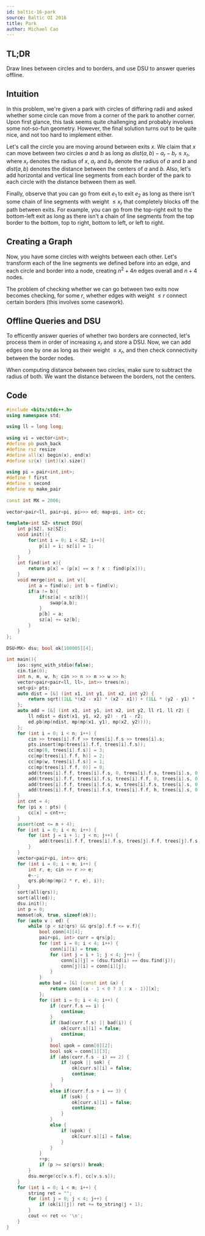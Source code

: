 ```yaml
---
id: baltic-16-park
source: Baltic OI 2016
title: Park
author: Michael Cao
---
```


## TL;DR

Draw lines between circles and to borders, and use DSU to answer queries offline.

## Intuition

In this problem, we're given a park with circles of differing radii and asked whether some circle can move from a corner of the park to another corner. Upon first glance, this task seems quite challenging and probably involves some not-so-fun geometry. However, the final solution turns out to be quite nice, and not too hard to implement either.

Let's call the circle you are moving around between exits $x$. We claim that $x$ can move between two circles $a$ and $b$ as long as $dist(a, b) - a_r - b_r \leq x_r$, where $x_r$ denotes the radius of $x$, $a_r$ and $b_r$ denote the radius of $a$ and $b$ and $dist(a, b)$ denotes the distance between the centers of $a$ and $b$. Also, let's add horizontal and vertical line segments from each border of the park to each circle with the distance between them as well.

Finally, observe that you can go from exit $e_1$ to exit $e_2$ as long as there isn't some chain of line segments with weight $\leq x_r$ that completely blocks off the path between exits. For example, you can go from the top-right exit to the bottom-left exit as long as there isn't a chain of line segments from the top border to the bottom, top to right, bottom to left, or left to right. 

## Creating a Graph

Now, you have some circles with weights between each other. Let's transform each of the line segments we defined before into an edge, and each circle and border into a node, creating $n ^ 2 + 4n$ edges overall and $n + 4$ nodes. 

The problem of checking whether we can go between two exits now becomes checking, for some $r$, whether edges with weight $\leq r$ connect certain borders (this involves some casework). 

## Offline Queries and DSU

To efficently answer queries of whether two borders are connected, let's process them in order of increasing $x_r$ and store a DSU. Now, we can add edges one by one as long as their weight $\leq x_r$, and then check connectivity between the border nodes.

<Warning>
When computing distance between two circles, make sure to subtract the radius of both. We want the distance between the borders, not the centers.
</Warning>

## Code

```cpp
#include <bits/stdc++.h> 
using namespace std;
 
using ll = long long;
 
using vi = vector<int>;
#define pb push_back
#define rsz resize
#define all(x) begin(x), end(x)
#define sz(x) (int)(x).size()
 
using pi = pair<int,int>;
#define f first
#define s second
#define mp make_pair
 
const int MX = 2006;
 
vector<pair<ll, pair<pi, pi>>> ed; map<pi, int> cc;
 
template<int SZ> struct DSU{
    int p[SZ], sz[SZ];
    void init(){
        for(int i = 0; i < SZ; i++){
            p[i] = i; sz[i] = 1;
        }
    }
    int find(int x){
        return p[x] = (p[x] == x ? x : find(p[x]));
    }
    void merge(int u, int v){
        int a = find(u); int b = find(v);
        if(a != b){
            if(sz[a] < sz[b]){
                swap(a,b);
            }
            p[b] = a;
            sz[a] += sz[b];
        }
    }
};
 
DSU<MX> dsu; bool ok[100005][4];
 
int main(){
    ios::sync_with_stdio(false);
    cin.tie(0);
    int n, m, w, h; cin >> n >> m >> w >> h;
    vector<pair<pair<ll, ll>, int>> trees(n);
    set<pi> pts;
    auto dist = [&] (int x1, int y1, int x2, int y2) {
        return sqrt((1LL *(x2 - x1) * (x2 - x1)) + (1LL * (y2 - y1) * (y2 - y1)));
    };
    auto add = [&] (int x1, int y1, int x2, int y2, ll r1, ll r2) {
        ll ndist = dist(x1, y1, x2, y2) - r1 - r2;
        ed.pb(mp(ndist, mp(mp(x1, y1), mp(x2, y2))));
    };
    for (int i = 0; i < n; i++) {
        cin >> trees[i].f.f >> trees[i].f.s >> trees[i].s;
        pts.insert(mp(trees[i].f.f, trees[i].f.s));
        cc[mp(0, trees[i].f.s)] = 3;
        cc[mp(trees[i].f.f, h)] = 2;
        cc[mp(w, trees[i].f.s)] = 1;
        cc[mp(trees[i].f.f, 0)] = 0;
        add(trees[i].f.f, trees[i].f.s, 0, trees[i].f.s, trees[i].s, 0);
        add(trees[i].f.f, trees[i].f.s, trees[i].f.f, 0, trees[i].s, 0);
        add(trees[i].f.f, trees[i].f.s, w, trees[i].f.s, trees[i].s, 0);
        add(trees[i].f.f, trees[i].f.s, trees[i].f.f, h, trees[i].s, 0);
    }
    int cnt = 4;
    for (pi x : pts) {
        cc[x] = cnt++;
    }
    assert(cnt <= n + 4);
    for (int i = 0; i < n; i++) {
        for (int j = i + 1; j < n; j++) {
            add(trees[i].f.f, trees[i].f.s, trees[j].f.f, trees[j].f.s, trees[i].s, trees[j].s);
        }
    }
    vector<pair<pi, int>> qrs;
    for (int i = 0; i < m; i++) {
        int r, e; cin >> r >> e;
        e--;
        qrs.pb(mp(mp(2 * r, e), i));
    }
    sort(all(qrs));
    sort(all(ed));
    dsu.init();
    int p = 0;
    memset(ok, true, sizeof(ok));
    for (auto v : ed) {
        while (p < sz(qrs) && qrs[p].f.f <= v.f){
            bool conn[4][4];
            pair<pi, int> curr = qrs[p];
            for (int i = 0; i < 4; i++) {
                conn[i][i] = true;
                for (int j = i + 1; j < 4; j++) {
                    conn[i][j] = (dsu.find(i) == dsu.find(j));
                    conn[j][i] = conn[i][j];
                }
            }
            auto bad = [&] (const int &x) {
                return conn[(x - 1 < 0 ? 3 : x - 1)][x];
            };
            for (int i = 0; i < 4; i++) {
                if (curr.f.s == i) {
                    continue;
                }
                if (bad(curr.f.s) || bad(i)) {
                    ok[curr.s][i] = false;
                    continue;
                }
                bool upok = conn[0][2];
                bool sok = conn[1][3];
                if (abs(curr.f.s - i) == 2) {
                    if (upok || sok) {
                        ok[curr.s][i] = false;
                        continue;
                    }
                }
                else if(curr.f.s + i == 3) {
                    if (sok) {
                        ok[curr.s][i] = false;
                        continue;
                    }
                }
                else {
                    if (upok) {
                        ok[curr.s][i] = false; 
                    }
                }
            }
            ++p;
            if (p >= sz(qrs)) break;
        }
        dsu.merge(cc[v.s.f], cc[v.s.s]);
    }
    for (int i = 0; i < m; i++) {
        string ret = "";
        for (int j = 0; j < 4; j++) {
            if (ok[i][j]) ret += to_string(j + 1);
        }
        cout << ret << '\n';
    }
}
```




